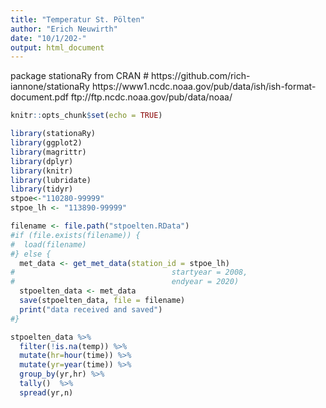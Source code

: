 ```yaml
---
title: "Temperatur St. Pölten"
author: "Erich Neuwirth"
date: "10/1/202-"
output: html_document
---
```


  
package stationaRy from CRAN
# https://github.com/rich-iannone/stationaRy
https://www1.ncdc.noaa.gov/pub/data/ish/ish-format-document.pdf
ftp://ftp.ncdc.noaa.gov/pub/data/noaa/

```r
knitr::opts_chunk$set(echo = TRUE)
```


```r
library(stationaRy)
library(ggplot2)
library(magrittr)
library(dplyr)
library(knitr)
library(lubridate)
library(tidyr)
stpoe<-"110280-99999"
stpoe_lh <- "113890-99999"
```


```r
filename <- file.path("stpoelten.RData")
#if (file.exists(filename)) {
#  load(filename)
#} else {
  met_data <- get_met_data(station_id = stpoe_lh)
#                                   startyear = 2008,
#                                   endyear = 2020)
  stpoelten_data <- met_data
  save(stpoelten_data, file = filename)
  print("data received and saved")
#}
```

```r
stpoelten_data %>% 
  filter(!is.na(temp)) %>%
  mutate(hr=hour(time)) %>%
  mutate(yr=year(time)) %>%
  group_by(yr,hr) %>% 
  tally()  %>%
  spread(yr,n)


```


